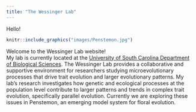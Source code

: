 ```yaml
---
title: "The Wessinger Lab"
---
```


Hello!

<link rel="stylesheet" href="styles.css" type="text/css">

```r
knitr::include_graphics("images/Penstemon.jpg")
```

Welcome to the Wessinger Lab website!  
My lab is currently located at the [University of South Carolina Department of Biological Sciences](https://www.sc.edu/study/colleges_schools/artsandsciences/biological_sciences/our_people/directory/wessinger_carolyn.php). The Wessinger Lab provides a collaborative and supportive environment for researchers studying microevolutionary processes that drive trait evolution and larger evolutionary patterns.  My lab's research investigates how genetic and ecological processes at the population level contribute to larger patterns and trends in complex trait evolution, specifically parallel evolution. Currently we are exploring these issues in Penstemon, an emerging model system for floral evolution.
